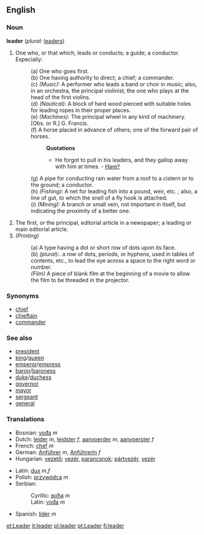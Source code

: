 ==English==

{{webster}}

===Noun===
'''leader'''  (''plural:'' [[leaders]])
#One who, or that which, leads or conducts; a guide; a conductor. Especially: 
#:(a) One who goes first. 
#:(b) One having authority to direct; a chief; a commander. 
#:(c) ''(Music):'' A performer who leads a band or choir in music; also, in an orchestra, the principal violinist; the one who plays at the head of the first violins. 
#:(d) ''(Nautical):'' A block of hard wood pierced with suitable holes for leading ropes in their proper places. 
#:(e) ''(Machines):'' The principal wheel in any kind of machinery. [Obs. or R.] G. Francis. 
#:(f) A horse placed in advance of others; one of the forward pair of horses.
#::'''Quotations'''
#::* He forgot to pull in his leaders, and they gallop away with him at times. - [[Hare?]]
#:(g) A pipe for conducting rain water from a roof to a cistern or to the ground; a conductor. 
#:(h) ''(Fishing):'' A net for leading fish into a pound, weir, etc. ; also, a line of gut, to which the snell of a fly hook is attached. 
#:(i) ''(Mining):'' A branch or small vein, not important in itself, but indicating the proximity of a better one.
#The first, or the principal, editorial article in a newspaper; a leading or main editorial article.
#''(Printing)'' 
#:(a) A type having a dot or short row of dots upon its face. 
#:(b) ''(plural):''. a row of dots, periods, or hyphens, used in tables of contents, etc., to lead the eye across a space to the right word or number. 
#:''(Film)'' A piece of blank film at the beginning of a movie to allow the film to be threaded in the projector.
{{rfc}}

===Synonyms===
*[[chief]]
*[[chieftain]]
*[[commander]]

===See also===
<!--Common Leader titles-->
*[[president]]
*[[king]]/[[queen]]
*[[emperor]]/[[empress]]
*[[baron]]/[[baroness]]
*[[duke]]/[[duchess]]
*[[governor]]
*[[mayor]]
*[[sergeant]]
*[[general]]

===Translations===
{{top}}
*Bosnian: [[vođa]] ''m''
*Dutch: [[leider]] ''m'', [[leidster]] ''f'', [[aanvoerder]] ''m'', [[aanvoerster]] ''f''
*French: [[chef]] ''m''
*German: [[Anführer]] ''m'', [[Anführerin]] ''f''
*Hungarian: [[vezető]]; [[vezér]], [[parancsnok]]; [[pártvezér]], [[vezér]]
{{mid}}
*Latin: [[dux]] ''m'',''f''
*Polish: [[przywódca]] ''m''
*Serbian:
*:Cyrillic: [[вођа]] ''m''
*:Latin: [[vođa]] ''m''
*Spanish: [[líder]] ''m''
{{bottom}}

[[et:Leader]]
[[it:leader]]
[[pl:leader]]
[[pt:Leader]]
[[fi:leader]]